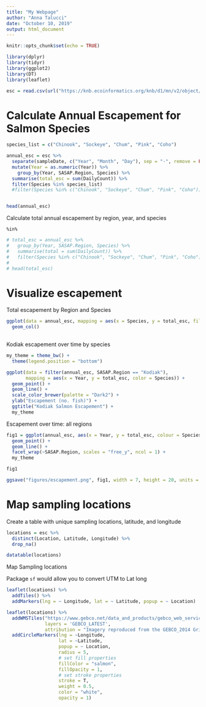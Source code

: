 ```yaml
---
title: "My Webpage"
author: "Anna Talucci"
date: "October 10, 2019"
output: html_document
---
```


```r
knitr::opts_chunk$set(echo = TRUE)
```

```r
library(dplyr)
library(tidyr)
library(ggplot2)
library(DT)
library(leaflet)
```


```r
esc = read.csv(url("https://knb.ecoinformatics.org/knb/d1/mn/v2/object/urn%3Auuid%3Af119a05b-bbe7-4aea-93c6-85434dcb1c5e", method = "libcurl"), stringsAsFactors = FALSE)
```

# Calculate Annual Escapement for Salmon Species

```r
species_list = c("Chinook", "Sockeye", "Chum", "Pink", "Coho")

annual_esc = esc %>% 
  separate(sampleDate, c("Year", "Month", "Day"), sep = "-", remove = FALSE) %>% 
  mutate(Year = as.numeric(Year)) %>% 
    group_by(Year, SASAP.Region, Species) %>%
  summarise(total_esc = sum(DailyCount)) %>%
  filter(Species %in% species_list)
  #filter(Species %in% c("Chinook", "Sockeye", "Chum", "Pink", "Coho"))


head(annual_esc)
```

Calculate total annual escapement by region, year, and species

`%in%` 

```r
# total_esc = annual_esc %>% 
#   group_by(Year, SASAP.Region, Species) %>%
#   summarise(total = sum(DailyCount)) %>%
#   filter(Species %in% c("Chinook", "Sockeye", "Chum", "Pink", "Coho"))
# 
# head(total_esc)
```

# Visualize escapement

Total escapement by Region and Species

```r
ggplot(data = annual_esc, mapping = aes(x = Species, y = total_esc, fill = SASAP.Region)) +
  geom_col() 
  
```

Kodiak escapement over time by species

```r
my_theme = theme_bw() +
  theme(legend.position = "bottom")

ggplot(data = filter(annual_esc, SASAP.Region == "Kodiak"), 
       mapping = aes(x = Year, y = total_esc, color = Species)) +
  geom_point() +
  geom_line() +
  scale_color_brewer(palette = "Dark2") +
  ylab("Escapement (no. fish)") +
  ggtitle("Kodiak Salmon Escapement") +
  my_theme

```

Escapement over time: all regions

```r
fig1 = ggplot(annual_esc, aes(x = Year, y = total_esc, colour = Species)) +
  geom_point() +
  geom_line() +
  facet_wrap(~SASAP.Region, scales = "free_y", ncol = 1) +
  my_theme

fig1

ggsave("figures/escapement.png", fig1, width = 7, height = 20, units = "in")
```


# Map sampling locations

Create a table with unique sampling locations, latitude, and longitude

```r
locations = esc %>% 
  distinct(Location, Latitude, Longitude) %>% 
  drop_na()
```

```r
datatable(locations)
```


Map Sampling locations

Package `sf` would allow you to convert UTM to Lat long

```r
leaflet(locations) %>%
  addTiles() %>% 
  addMarkers(lng = ~ Longitude, lat = ~ Latitude, popup = ~ Location)
```

```r
leaflet(locations) %>% 
  addWMSTiles("https://www.gebco.net/data_and_products/gebco_web_services/web_map_service/mapserv?", 
              layers = 'GEBCO_LATEST',
              attribution = "Imagery reproduced from the GEBCO_2014 Grid, version 20150318, www.gebco.net") %>%
  addCircleMarkers(lng = ~Longitude,
                   lat = ~Latitude,
                   popup = ~ Location,
                   radius = 5,
                   # set fill properties
                   fillColor = "salmon",
                   fillOpacity = 1,
                   # set stroke properties
                   stroke = T,
                   weight = 0.5,
                   color = "white",
                   opacity = 1)
```


